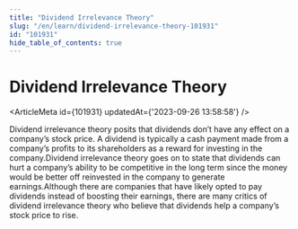 ```yaml
---
title: "Dividend Irrelevance Theory"
slug: "/en/learn/dividend-irrelevance-theory-101931"
id: "101931"
hide_table_of_contents: true
---
```



# Dividend Irrelevance Theory

<ArticleMeta id={101931} updatedAt={'2023-09-26 13:58:58'} />
<div className='border-solid border-b border-t-0 my-4 border-[var(--ifm-color-gray-300)]' />

Dividend irrelevance theory posits that dividends don’t have any effect on a company’s stock price. A dividend is typically a cash payment made from a company’s profits to its shareholders as a reward for investing in the company.Dividend irrelevance theory goes on to state that dividends can hurt a company’s ability to be competitive in the long term since the money would be better off reinvested in the company to generate earnings.Although there are companies that have likely opted to pay dividends instead of boosting their earnings, there are many critics of dividend irrelevance theory who believe that dividends help a company’s stock price to rise.
